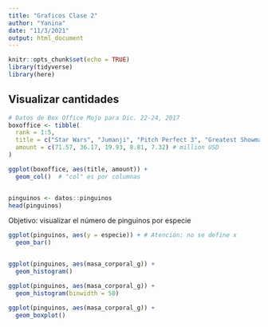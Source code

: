 ```yaml
---
title: "Graficos Clase 2"
author: "Yanina"
date: "11/3/2021"
output: html_document
---
```


```r
knitr::opts_chunk$set(echo = TRUE)
library(tidyverse)
library(here)
```

## Visualizar cantidades

```r
# Datos de Box Office Mojo para Dic. 22-24, 2017
boxoffice <- tibble(
  rank = 1:5,
  title = c("Star Wars", "Jumanji", "Pitch Perfect 3", "Greatest Showman", "Ferdinand"),
  amount = c(71.57, 36.17, 19.93, 8.81, 7.32) # million USD
)

```

```r

ggplot(boxoffice, aes(title, amount)) +
  geom_col()  # "col" es por columnas



```

```r
pinguinos <- datos::pinguinos
head(pinguinos)
```

Objetivo: visualizar el número de pinguinos por especie

```r

ggplot(pinguinos, aes(y = especie)) + # Atención: no se define x 
  geom_bar()



```
```r

ggplot(pinguinos, aes(masa_corporal_g)) +
  geom_histogram()

```

```r

ggplot(pinguinos, aes(masa_corporal_g)) +
  geom_histogram(binwidth = 50)

```

```r
ggplot(pinguinos, aes(masa_corporal_g)) +
  geom_boxplot()

```

